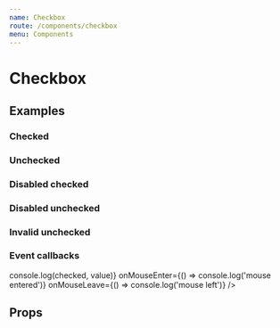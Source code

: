 ```yaml
---
name: Checkbox
route: /components/checkbox
menu: Components
---
```



# Checkbox

## Examples

### Checked

<Playground>
  <Checkbox label="Checkbox label" checked />
</Playground>

### Unchecked

<Playground>
  <Checkbox label="Checkbox label" />
</Playground>

### Disabled checked

<Playground>
  <Checkbox label="Checkbox disabled" checked disabled />
</Playground>

### Disabled unchecked

<Playground>
  <Checkbox label="Checkbox disabled" disabled />
</Playground>

### Invalid unchecked

<Playground>
  <Checkbox required label="Checkbox invalid" showInvalid={true} />
</Playground>

### Event callbacks

<Playground>
  <Checkbox
    label="Checkbox label"
    onChange={({ checked, value }) => console.log(checked, value)}
    onMouseEnter={() => console.log('mouse entered')}
    onMouseLeave={() => console.log('mouse left')}
  />
</Playground>

## Props

<PropsTable of={Checkbox} />
